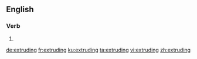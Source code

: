 ==English==

===Verb===
{{head|en|present participle}}

# {{present participle of|extrude|lang=en|nocat=1}}

[[de:extruding]]
[[fr:extruding]]
[[ku:extruding]]
[[ta:extruding]]
[[vi:extruding]]
[[zh:extruding]]